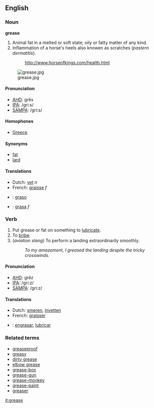 ==English==

===Noun===
'''grease'''  {{uncountable}}
# Animal fat in a melted or soft state; oily or fatty matter of any kind.
# Inflammation of a horse's heels also knowen as scratches (''pastern dermatitis'').
#: http://www.horseofkings.com/health.html
[[Image:grease.jpg]]

====Pronunciation====
*[[w:AHD|AHD]]: grēs
*[[w:IPA|IPA]]: /griːs/
*[[w:SAMPA|SAMPA]]: /gri:s/

====Homophones====
*[[Greece]]

====Synonyms====
*[[fat]]
*[[lard]]

====Translations====
*Dutch: [[vet]] ''n''
*French: [[graisse]] ''f''
* {{io}} : [[graso]]
* {{es}} : [[grasa]] ''f''

===Verb===
{{en-infl-reg-vowel|greas|e}}
# Put grease or fat on something to [[lubricate]].
# To [[bribe]].
# (''aviation slang'') To perform a landing extraordinarily smoothly.
#: ''To my amazement, I greased the landing despite the tricky crosswinds.''

====Pronunciation====
*[[w:AHD|AHD]]: grēz
*[[w:IPA|IPA]]: /griːz/
*[[w:SAMPA|SAMPA]]: /gri:z/

====Translations====
*Dutch: [[smeren]], [[invetten]]
*French: [[graisser]]
* {{es}}: [[engrasar]], [[lubricar]]

===Related terms===
*[[greaseproof]]
*[[greasy]]
*[[dirty grease]]
*[[elbow grease]]
*[[grease-box]] <!-- A holder on a wheel or axle for grease as a lubricant.-->
*[[grease-gun]] <!-- A syringe for injecting grease or oil into machinery. -->
*[[grease-monkey]] <!-- A mechanic, especially a car mechanic.-->
*[[grease-paint]] <!-- A paste used to paint the face, theatrical make-up.-->
*[[greaser]] <!-- One who greases.  A member of a 60's gang associated with rock and roll music, greased hair and leather jackets.-->

[[it:grease]]